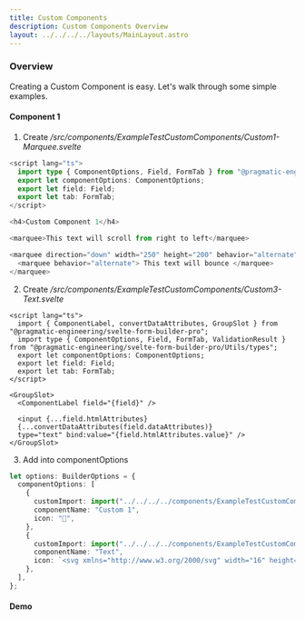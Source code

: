```yaml
---
title: Custom Components
description: Custom Components Overview
layout: ../../../../layouts/MainLayout.astro
---
```



### Overview

Creating a Custom Component is easy. Let's walk through some simple examples.

#### Component 1

1. Create <i> /src/components/ExampleTestCustomComponents/Custom1-Marquee.svelte</i>

```ts
<script lang="ts">
  import type { ComponentOptions, Field, FormTab } from "@pragmatic-engineering/svelte-form-builder-pro/Utils/types";
  export let componentOptions: ComponentOptions;
  export let field: Field;
  export let tab: FormTab;
</script>

<h4>Custom Component 1</h4>

<marquee>This text will scroll from right to left</marquee>

<marquee direction="down" width="250" height="200" behavior="alternate" style="border:solid">
  <marquee behavior="alternate"> This text will bounce </marquee>
</marquee>


```

2. Create <i> /src/components/ExampleTestCustomComponents/Custom3-Text.svelte</i>

```svelte
<script lang="ts">
  import { ComponentLabel, convertDataAttributes, GroupSlot } from "@pragmatic-engineering/svelte-form-builder-pro";
  import type { ComponentOptions, Field, FormTab, ValidationResult } from "@pragmatic-engineering/svelte-form-builder-pro/Utils/types";
  export let componentOptions: ComponentOptions;
  export let field: Field;
  export let tab: FormTab;
</script>

<GroupSlot>
  <ComponentLabel field="{field}" />

  <input {...field.htmlAttributes}
  {...convertDataAttributes(field.dataAttributes)}
  type="text" bind:value="{field.htmlAttributes.value}" />
</GroupSlot>
```

3. Add into componentOptions

```ts
let options: BuilderOptions = {
  componentOptions: [
    {
      customImport: import("../../../../components/ExampleTestCustomComponents/Custom1-Marquee.svelte"),
      componentName: "Custom 1",
      icon: "🎁",
    },
    {
      customImport: import("../../../../components/ExampleTestCustomComponents/Custom3-Text.svelte"),
      componentName: "Text",
      icon: `<svg xmlns="http://www.w3.org/2000/svg" width="16" height="16" fill="currentColor" class="bi bi-chat-square-text" viewBox="0 0 16 16"><path d="M14 1a1 1 0 0 1 1 1v8a1 1 0 0 1-1 1h-2.5a2 2 0 0 0-1.6.8L8 14.333 6.1 11.8a2 2 0 0 0-1.6-.8H2a1 1 0 0 1-1-1V2a1 1 0 0 1 1-1h12zM2 0a2 2 0 0 0-2 2v8a2 2 0 0 0 2 2h2.5a1 1 0 0 1 .8.4l1.9 2.533a1 1 0 0 0 1.6 0l1.9-2.533a1 1 0 0 1 .8-.4H14a2 2 0 0 0 2-2V2a2 2 0 0 0-2-2H2z"/><path d="M3 3.5a.5.5 0 0 1 .5-.5h9a.5.5 0 0 1 0 1h-9a.5.5 0 0 1-.5-.5zM3 6a.5.5 0 0 1 .5-.5h9a.5.5 0 0 1 0 1h-9A.5.5 0 0 1 3 6zm0 2.5a.5.5 0 0 1 .5-.5h5a.5.5 0 0 1 0 1h-5a.5.5 0 0 1-.5-.5z"/></svg>`,
    },
  ],
};
```

#### Demo

<Demo client:load />
